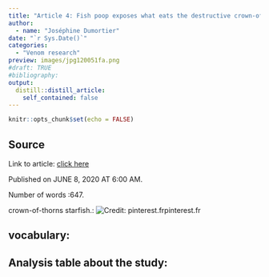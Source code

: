 ```yaml
---
title: "Article 4: Fish poop exposes what eats the destructive crown-of-thorns starfish"
author:
  - name: "Joséphine Dumortier"
date: "`r Sys.Date()`"
categories:
  - "Venom research"
preview: images/jpg120051fa.png
#draft: TRUE
#bibliography: 
output:
  distill::distill_article:
    self_contained: false
---
```


```r
knitr::opts_chunk$set(echo = FALSE)
```


## Source

Link to article: [click here](https://www.sciencenews.org/article/fish-poop-exposes-what-eats-destructive-crown-thorns-starfish)

Published on JUNE 8, 2020 AT 6:00 AM.

Number of words :647.

crown-of-thorns starfish.: ![Credit: pinterest.frpinterest.fr](https://i.pinimg.com/originals/f0/8f/43/f08f43a67df777e6df8bda7d44278859.jpg)
 
## vocabulary:



## Analysis table about the study:


